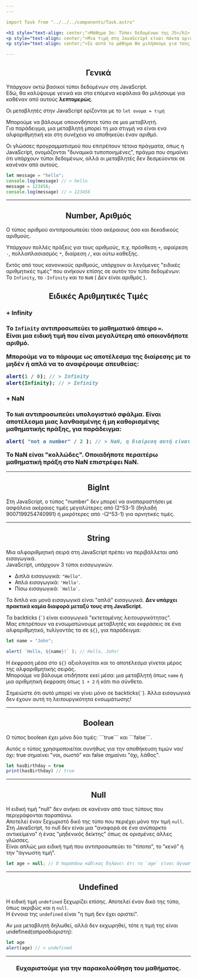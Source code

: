 ```yaml
---
---

import Task from "../../../components/Task.astro"

<h1 style="text-align: center;">Μάθημα 3ο: Τύποι δεδομένων της JS</h1>
<p style="text-align: center;">Μια τιμή στη JavaScript είναι πάντα ορισμένου τύπου. Για παράδειγμα, ένα αλφαριθμητικό ή ένας αριθμός.</p>
<p style="text-align: center;">Σε αυτό το μάθημα θα μιλήσουμε για τους τύπους αυτούς</p>

---
```


<h2 style="text-align: center;">Γενικά</h2>

Υπάρχουν οκτώ βασικοί τύποι δεδομένων στη JavaScript.  
Εδώ, θα καλύψουμε γενικά και στα επόμενα κεφάλαια θα μιλήσουμε για καθέναν από αυτούς **λεπτομερώς**.  

Οι μεταβλητές στην JavaScript ορίζονται με το ```let ονομα = τιμή```  

Μπορούμε να βάλουμε οποιονδήποτε τύπο σε μια μεταβλητή.  
Για παράδειγμα, μια μεταβλητή μπορεί τη μια στιγμή να είναι ενα αλφαριθμητική και στη συνέχεια να αποθηκεύει έναν αριθμό.
  
Οι γλώσσες προγραμματισμού που επιτρέπουν τέτοια πράγματα, όπως η JavaScript, ονομάζονται "δυναμικά τυποποιημένες", πράγμα που σημαίνει ότι υπάρχουν τύποι δεδομένων, αλλά οι μεταβλητές δεν δεσμεύονται σε κανέναν από αυτούς.
```js
let message = "hello";
console.log(message) // > hello
message = 123456;
console.log(message) // > 123456
```

---

<h2 style="text-align: center;">Number, Αριθμός</h2>

Ο τύπος αριθμού αντιπροσωπεύει τόσο ακέραιους όσο και δεκαδικούς αριθμούς.  

Υπάρχουν πολλές πράξεις για τους αριθμούς, π.χ. πρόσθεση ```+```, αφαίρεση ```-```, πολλαπλασιασμός ```*```, διαίρεση ```/```, και ούτω καθεξής.  

Εκτός από τους κανονικούς αριθμούς, υπάρχουν οι λεγόμενες "ειδικές αριθμητικές τιμές" που ανήκουν επίσης σε αυτόν τον τύπο δεδομένων:  
Το ```Infinity```, το ```-Infinity``` και το ```NaN``` ( Δεν είναι αριθμός ).  

<h2 style="text-align: center;">Ειδικές Αριθμητικές Τιμές</h2>
<h3> + Infinity <h3>

Το `Ιnfinity` αντιπροσωπεύει το μαθηματικό άπειρο `∞`.  
Είναι μια ειδική τιμή που είναι μεγαλύτερη από οποιονδήποτε αριθμό.  

Μπορούμε να το πάρουμε ως αποτέλεσμα της διαίρεσης με το μηδέν ή απλά να το αναφέρουμε απευθείας:  
```js
alert(1 / 0); // > Infinity
alert(Infinity); // > Infinity
```

<h3> + NaN <h3>

Το ```NaN``` αντιπροσωπεύει υπολογιστικό σφάλμα. Είναι αποτέλεσμα μιας λανθασμένης ή μη καθορισμένης μαθηματικής πράξης, για παράδειγμα:
```js
alert( "not a number" / 2 ); // > NaN, η διαίρεση αυτή είναι αδύνατη
```
Το NaN είναι "κολλώδες". Οποιαδήποτε περαιτέρω μαθηματική πράξη στο NaN επιστρέφει NaN.

---

<h2 style="text-align: center;">BigInt</h2>

Στη JavaScript, ο τύπος "number" δεν μπορεί να αναπαραστήσει με ασφάλεια ακέραιες τιμές μεγαλύτερες από (2^53-1) (δηλαδή 9007199254740991) ή μικρότερες από -(2^53-1) για αρνητικές τιμές.

---

<h2 style="text-align: center;">String</h2>

Μια αλφαριθμητική σειρά στη JavaScript πρέπει να περιβάλλεται από εισαγωγικά.  
JavaScript, υπάρχουν 3 τύποι εισαγωγικών.
+ Διπλά εισαγωγικά: ``` "Hello" ```.
+ Απλά εισαγωγικά: ``` 'Hello' ```.
+ Πίσω εισαγωγικά: ``` `Hello` ```.

Τα διπλά και μονά εισαγωγικά είναι "απλά" εισαγωγικά.  **Δεν υπάρχει πρακτικά καμία διαφορά μεταξύ τους στη JavaScript.**  

Τα backticks (``` ` ```) είναι εισαγωγικά "εκτεταμένης λειτουργικότητας".  
Μας επιτρέπουν να ενσωματώνουμε μεταβλητές και εκφράσεις σε ένα αλφαριθμητικό, τυλίγοντάς τα σε ``` ${} ```, για παράδειγμα:
```js
let name = "John";

alert( `Hello, ${name}!` ); // Hello, John!
```

Η έκφραση μέσα στο ```${}``` αξιολογείται και το αποτέλεσμα γίνεται μέρος της αλφαριθμητικής σειράς.  
Μπορούμε να βάλουμε οτιδήποτε εκεί μέσα: μια μεταβλητή όπως `name` ή μια αριθμητική έκφραση όπως `1 + 2` ή κάτι πιο σύνθετο.  

Σημειώστε ότι αυτό μπορεί να γίνει μόνο σε backticks(``` ` ```). Άλλα εισαγωγικά δεν έχουν αυτή τη λειτουργικότητα ενσωμάτωσης!  

---

<h2 style="text-align: center;">Boolean</h2>
Ο τύπος boolean έχει μόνο δύο τιμές: ```true``` και ```false```.  

Αυτός ο τύπος χρησιμοποιείται συνήθως για την αποθήκευση τιμών ναι/όχι: true σημαίνει "ναι, σωστό" και false σημαίνει "όχι, λάθος".  
```js
let hasBirthday = true
print(hasBirthday) // true
```

---

<h2 style="text-align: center;">Null</h2>

Η ειδική τιμή "null" δεν ανήκει σε κανέναν από τους τύπους που περιγράφονται παραπάνω.  
Αποτελεί έναν ξεχωριστό δικό της τύπο που περιέχει μόνο την τιμή `null`.  
Στη JavaScript, το null δεν είναι μια "αναφορά σε ένα ανύπαρκτο αντικείμενο" ή ένας "μηδενικός δείκτης" όπως σε ορισμένες άλλες γλώσσες.  
Είναι απλώς μια ειδική τιμή που αντιπροσωπεύει το "τίποτα", το "κενό" ή την "άγνωστη τιμή".
```js
let age = null; // Ο παραπάνω κώδικας δηλώνει ότι το `age` είναι άγνωστο.
```

---

<h2 style="text-align: center;">Undefined</h2>

Η ειδική τιμή `undefined` ξεχωρίζει επίσης. Αποτελεί έναν δικό της τύπο, όπως ακριβώς και η `null`.  
Η έννοια της `undefined` είναι "η τιμή δεν έχει οριστεί".  

Αν μια μεταβλητή δηλωθεί, αλλά δεν εκχωρηθεί, τότε η τιμή της είναι undefined(απροσδιόριστη):  
```js
let age
alert(age) // > undefined
```

---

<h3 style="text-align: center;">Ευχαριστούμε για την παρακολούθηση του μαθήματος.</h3>